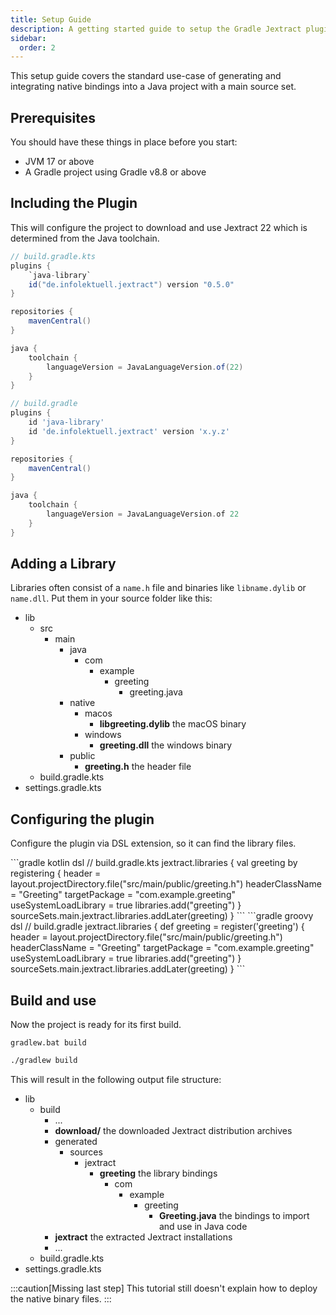 ```yaml
---
title: Setup Guide
description: A getting started guide to setup the Gradle Jextract plugin
sidebar:
  order: 2
---
```



This setup guide covers the standard use-case of generating and integrating native bindings into a Java project with a main source set.

## Prerequisites

You should have these things in place before you start:

- JVM 17 or above
- A Gradle project using Gradle v8.8 or above

## Including the Plugin

This will configure the project to download and use Jextract 22 which is determined from the Java toolchain.

<Tabs syncKey="dsl">
<TabItem label="Kotlin">

```gradle kotlin dsl
// build.gradle.kts
plugins {
    `java-library`
    id("de.infolektuell.jextract") version "0.5.0"
}

repositories {
    mavenCentral()
}

java {
    toolchain {
        languageVersion = JavaLanguageVersion.of(22)
    }
}
```

</TabItem>
<TabItem label="Groovy">

```gradle groovy dsl
// build.gradle
plugins {
    id 'java-library'
    id 'de.infolektuell.jextract' version 'x.y.z'
}

repositories {
    mavenCentral()
}

java {
    toolchain {
        languageVersion = JavaLanguageVersion.of 22
    }
}
```

</TabItem>
</Tabs>

## Adding a Library

Libraries often consist of a `name.h` file and binaries like `libname.dylib` or `name.dll`.
Put them in your source folder like this:

<FileTree>

- lib
  - src
    - main
      - java
        - com
          - example
            - greeting
              - greeting.java
      - native
        - macos
          - **libgreeting.dylib** the macOS binary
        - windows
          - **greeting.dll** the windows binary
      - public
        - **greeting.h** the header file
  - build.gradle.kts
- settings.gradle.kts

</FileTree>

## Configuring the plugin

Configure the plugin via DSL extension, so it can find the library files.

<Tabs syncKey="dsl">
<TabItem label="Kotlin">
```gradle kotlin dsl
// build.gradle.kts
jextract.libraries {
    val greeting by registering {
        header = layout.projectDirectory.file("src/main/public/greeting.h")
        headerClassName = "Greeting"
        targetPackage = "com.example.greeting"
        useSystemLoadLibrary = true
        libraries.add("greeting")
    }
    sourceSets.main.jextract.libraries.addLater(greeting)
}
```
</TabItem>
<TabItem label="Groovy">
```gradle groovy dsl
// build.gradle
jextract.libraries {
    def greeting = register('greeting') {
        header = layout.projectDirectory.file("src/main/public/greeting.h")
        headerClassName = "Greeting"
        targetPackage = "com.example.greeting"
        useSystemLoadLibrary = true
        libraries.add("greeting")
    }
    sourceSets.main.jextract.libraries.addLater(greeting)
}
```
</TabItem>
</Tabs>

## Build and use

Now the project is ready for its first build.

<tabs syncKey="os">
<TabItem label="Windows">

```pwsh title="Building the project"
gradlew.bat build
```

</TabItem>
<TabItem label="Linux">

```bash title="Building the project"
./gradlew build
```

</TabItem>
</tabs>

This will result in the following output file structure:

<FileTree>

- lib
  - build
    - ...
    - **download/** the downloaded Jextract distribution archives
    - generated
      - sources
        - jextract
          - **greeting** the library bindings
            - com
              - example
                - greeting
                  - **Greeting.java** the bindings to import and use in Java code
    - **jextract** the extracted Jextract installations
    - ...
  - build.gradle.kts
- settings.gradle.kts

</FileTree>

:::caution[Missing last step]
This tutorial still doesn't explain how to deploy the native binary files.
:::
